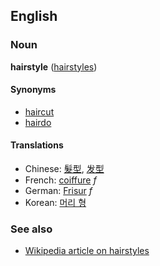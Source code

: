 ==English==
===Noun===
'''hairstyle''' ([[hairstyles]])

====Synonyms====
*[[haircut]]
*[[hairdo]]

====Translations====
*Chinese: [[髮型]], [[发型]]
*French: [[coiffure]] ''f''
*German: [[Frisur]] ''f''
*Korean: [[머리 형]]

===See also===
*[[w:Hairstyle|Wikipedia article on hairstyles]]